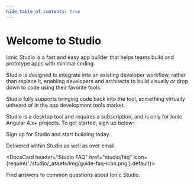 ```yaml
---
hide_table_of_contents: true
---
```



# Welcome to Studio

Ionic Studio is a fast and easy app builder that helps teams build and prototype apps with minimal coding.

Studio is designed to integrate into an existing developer workflow, rather than replace it, enabling developers and architects to build visually _or_ drop down to code using their favorite tools.

Studio
fully supports bringing code back into the tool, something virtually unheard of in the app development tools market.

Studio is a desktop tool and requires a subscription, and is only for Ionic Angular 4.x+ projects. To get started, sign up below:

<DocsCards class="static-width">
  <DocsCard header="Get Studio" href="https://ionicframework.com/studio?utm_source=docs&utm_medium=website&utm_campaign=studio%20launch" icon={require('./studio/_assets/img/guide-installation-icon.png').default}>
    <p>Sign up for Studio and start building today.</p>
  </DocsCard>
<DocsCard header="News & Updates" icon={require('./studio/_assets/img/guide-news-icon.png').default}>
  <p>Delivered within Studio as well as over email.</p>
</DocsCard>

  <DocsCard header="Studio FAQ" href="studio/faq" icon={require('./studio/_assets/img/guide-faq-icon.png').default}>
    <p>Find answers to common questions about Ionic Studio.</p>
  </DocsCard>
</DocsCards>
